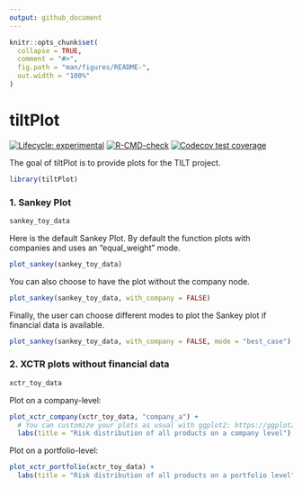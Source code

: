 ```yaml
---
output: github_document
---
```


<!-- README.md is generated from README.Rmd. Please edit that file -->

```r
knitr::opts_chunk$set(
  collapse = TRUE,
  comment = "#>",
  fig.path = "man/figures/README-",
  out.width = "100%"
)
```

# tiltPlot

<!-- badges: start -->
[![Lifecycle: experimental](https://img.shields.io/badge/lifecycle-experimental-orange.svg)](https://lifecycle.r-lib.org/articles/stages.html#experimental)
[![R-CMD-check](https://github.com/2DegreesInvesting/tiltPlot/actions/workflows/R-CMD-check.yaml/badge.svg)](https://github.com/2DegreesInvesting/tiltPlot/actions/workflows/R-CMD-check.yaml)
[![Codecov test coverage](https://codecov.io/gh/2DegreesInvesting/tiltPlot/branch/main/graph/badge.svg)](https://app.codecov.io/gh/2DegreesInvesting/tiltPlot?branch=main)
<!-- badges: end -->

The goal of tiltPlot is to provide plots for the TILT project. 

```r
library(tiltPlot)
```

### 1. Sankey Plot 

```r
sankey_toy_data
```

Here is the default Sankey Plot. By default the function plots with companies and uses an "equal_weight" mode.

```r
plot_sankey(sankey_toy_data)
```

You can also choose to have the plot without the company node.

```r
plot_sankey(sankey_toy_data, with_company = FALSE)
```

Finally, the user can choose different modes to plot the Sankey plot if financial data
is available.

```r
plot_sankey(sankey_toy_data, with_company = FALSE, mode = "best_case")
```

### 2. XCTR plots without financial data

```r
xctr_toy_data
```

Plot on a company-level:

```r
plot_xctr_company(xctr_toy_data, "company_a") +
  # You can customize your plots as usual with ggplot2: https://ggplot2.tidyverse.org/
  labs(title = "Risk distribution of all products on a company level") 
```

Plot on a portfolio-level:

```r
plot_xctr_portfolio(xctr_toy_data) +
  labs(title = "Risk distribution of all products on a portfolio level")
```


